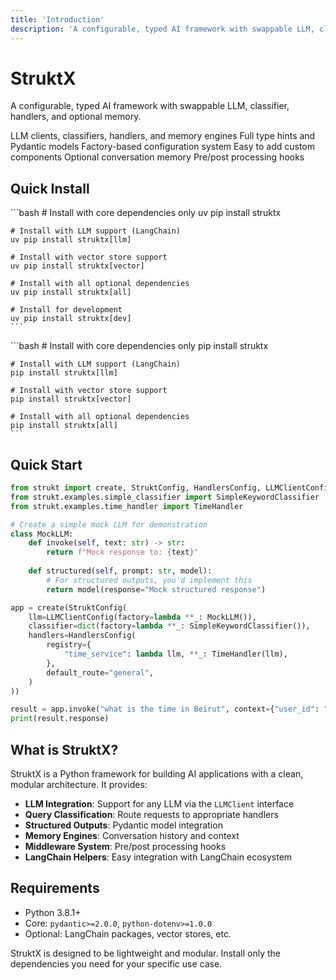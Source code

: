 ```yaml
---
title: 'Introduction'
description: 'A configurable, typed AI framework with swappable LLM, classifier, handlers, and optional memory'
---
```


# StruktX

A configurable, typed AI framework with swappable LLM, classifier, handlers, and optional memory.

<CardGroup cols={2}>
  <Card
    title="Swappable Components"
    icon="🔄"
    href="/docs/components"
  >
    LLM clients, classifiers, handlers, and memory engines
  </Card>
  <Card
    title="Type Safety"
    icon="📝"
    href="/docs/configuration"
  >
    Full type hints and Pydantic models
  </Card>
  <Card
    title="Configurable"
    icon="⚙️"
    href="/docs/configuration"
  >
    Factory-based configuration system
  </Card>
  <Card
    title="Extensible"
    icon="🔌"
    href="/docs/examples"
  >
    Easy to add custom components
  </Card>
  <Card
    title="Memory Support"
    icon="🧠"
    href="/docs/components#memory-engine"
  >
    Optional conversation memory
  </Card>
  <Card
    title="Middleware"
    icon="🔧"
    href="/docs/middleware"
  >
    Pre/post processing hooks
  </Card>
</CardGroup>

## Quick Install

<Tabs>
  <Tab title="uv (Recommended)">
    ```bash
    # Install with core dependencies only
    uv pip install struktx

    # Install with LLM support (LangChain)
    uv pip install struktx[llm]

    # Install with vector store support
    uv pip install struktx[vector]

    # Install with all optional dependencies
    uv pip install struktx[all]

    # Install for development
    uv pip install struktx[dev]
    ```
  </Tab>
  <Tab title="pip">
    ```bash
    # Install with core dependencies only
    pip install struktx

    # Install with LLM support (LangChain)
    pip install struktx[llm]

    # Install with vector store support
    pip install struktx[vector]

    # Install with all optional dependencies
    pip install struktx[all]
    ```
  </Tab>
</Tabs>

## Quick Start

```python
from strukt import create, StruktConfig, HandlersConfig, LLMClientConfig
from strukt.examples.simple_classifier import SimpleKeywordClassifier
from strukt.examples.time_handler import TimeHandler

# Create a simple mock LLM for demonstration
class MockLLM:
    def invoke(self, text: str) -> str:
        return f"Mock response to: {text}"
    
    def structured(self, prompt: str, model):
        # For structured outputs, you'd implement this
        return model(response="Mock structured response")

app = create(StruktConfig(
    llm=LLMClientConfig(factory=lambda **_: MockLLM()),
    classifier=dict(factory=lambda **_: SimpleKeywordClassifier()),
    handlers=HandlersConfig(
        registry={
            "time_service": lambda llm, **_: TimeHandler(llm),
        },
        default_route="general",
    )
))

result = app.invoke("what is the time in Beirut", context={"user_id": "u1"})
print(result.response)
```

## What is StruktX?

StruktX is a Python framework for building AI applications with a clean, modular architecture. It provides:

- **LLM Integration**: Support for any LLM via the `LLMClient` interface
- **Query Classification**: Route requests to appropriate handlers
- **Structured Outputs**: Pydantic model integration
- **Memory Engines**: Conversation history and context
- **Middleware System**: Pre/post processing hooks
- **LangChain Helpers**: Easy integration with LangChain ecosystem

## Requirements

- Python 3.8.1+
- Core: `pydantic>=2.0.0`, `python-dotenv>=1.0.0`
- Optional: LangChain packages, vector stores, etc.

<Note>
  StruktX is designed to be lightweight and modular. Install only the dependencies you need for your specific use case.
</Note>

